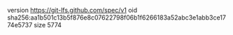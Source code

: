 version https://git-lfs.github.com/spec/v1
oid sha256:aa1b501c13b5f876e8c07622798f06b1f6266183a52abc3e1abb3ce1774e5737
size 5774
